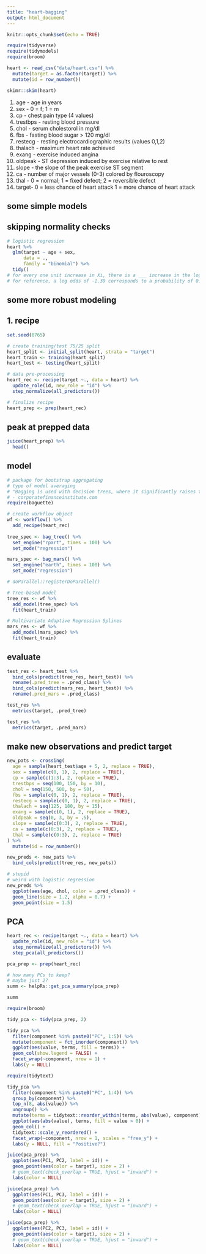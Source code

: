 ```yaml
---
title: "heart-bagging"
output: html_document
---
```


```r
knitr::opts_chunk$set(echo = TRUE)
```

```r
require(tidyverse)
require(tidymodels)
require(broom)

heart <- read_csv("data/heart.csv") %>% 
  mutate(target = as.factor(target)) %>% 
  mutate(id = row_number())

skimr::skim(heart)
```

1) age - age in years
2) sex - 0 = f; 1 = m
3) cp - chest pain type (4 values)
4) trestbps - resting blood pressure
5) chol - serum cholestorol in mg/dl
6) fbs - fasting blood sugar > 120 mg/dl
7) restecg - resting electrocardiographic results (values 0,1,2)
8) thalach - maximum heart rate achieved
9) exang - exercise induced angina
10) oldpeak - ST depression induced by exercise relative to rest
11) slope - the slope of the peak exercise ST segment
12) ca - number of major vessels (0-3) colored by flouroscopy
13) thal - 0 = normal; 1 = fixed defect; 2 = reversible defect
14) target-  0 = less chance of heart attack 1 = more chance of heart attack

## some simple models
## skipping normality checks

```r

# logistic regression
heart %>% 
  glm(target ~ age + sex, 
      data = ., 
      family = "binomial") %>% 
  tidy()
# for every one unit increase in Xi, there is a ___ increase in the log odds of being at elevated risk for heart attack
# for reference, a log odds of -1.39 corresponds to a probability of 0.2
```

## some more robust modeling
## 1. recipe

```r
set.seed(8765)

# create training/test 75/25 split
heart_split <- initial_split(heart, strata = "target")
heart_train <- training(heart_split)
heart_test <- testing(heart_split)

# data pre-processing 
heart_rec <- recipe(target ~., data = heart) %>% 
  update_role(id, new_role = "id") %>% 
  step_normalize(all_predictors())

# finalize recipe
heart_prep <- prep(heart_rec)
```

## peak at prepped data

```r
juice(heart_prep) %>% 
  head()
```

## model

```r
# package for bootstrap aggregating
# type of model averaging
# "Bagging is used with decision trees, where it significantly raises the stability of models in the reduction of variance and improving accuracy, which eliminates the challenge of overfitting."
# - corporatefinanceinstitute.com
require(baguette)

# create workflow object
wf <- workflow() %>% 
  add_recipe(heart_rec)
  
tree_spec <- bag_tree() %>% 
  set_engine("rpart", times = 100) %>% 
  set_mode("regression")

mars_spec <- bag_mars() %>% 
  set_engine("earth", times = 100) %>% 
  set_mode("regression")

# doParallel::registerDoParallel()

# Tree-based model
tree_res <- wf %>% 
  add_model(tree_spec) %>% 
  fit(heart_train)

# Multivariate Adaptive Regression Splines
mars_res <- wf %>% 
  add_model(mars_spec) %>% 
  fit(heart_train)

```

## evaluate

```r
test_res <- heart_test %>% 
  bind_cols(predict(tree_res, heart_test)) %>% 
  rename(.pred_tree = .pred_class) %>% 
  bind_cols(predict(mars_res, heart_test)) %>% 
  rename(.pred_mars = .pred_class)

test_res %>% 
  metrics(target, .pred_tree)

test_res %>% 
  metrics(target, .pred_mars)
```

## make new observations and predict target

```r
new_pats <- crossing(
  age = sample(heart_test$age + 5, 2, replace = TRUE),
  sex = sample(c(0, 1), 2, replace = TRUE),
  cp = sample(c(1:3), 2, replace = TRUE),
  trestbps = seq(100, 150, by = 10),
  chol = seq(150, 500, by = 50),
  fbs = sample(c(0, 1), 2, replace = TRUE),
  restecg = sample(c(0, 1), 2, replace = TRUE),
  thalach = seq(125, 180, by = 15),
  exang = sample(c(0, 1), 2, replace = TRUE),
  oldpeak = seq(0, 3, by = .5),
  slope = sample(c(0:3), 2, replace = TRUE),
  ca = sample(c(0:3), 2, replace = TRUE),
  thal = sample(c(0:3), 2, replace = TRUE)
) %>% 
  mutate(id = row_number())

new_preds <- new_pats %>% 
  bind_cols(predict(tree_res, new_pats))

# stupid
# weird with logistic regression  
new_preds %>% 
  ggplot(aes(age, chol, color = .pred_class)) +
  geom_line(size = 1.2, alpha = 0.7) +
  geom_point(size = 1.5)

```

## PCA

```r
heart_rec <- recipe(target ~., data = heart) %>% 
  update_role(id, new_role = "id") %>% 
  step_normalize(all_predictors()) %>% 
  step_pca(all_predictors())

pca_prep <- prep(heart_rec)

# how many PCs to keep?
# maybe just 2?
summ <- helpRs::get_pca_summary(pca_prep)

summ

require(broom)

tidy_pca <- tidy(pca_prep, 2)

tidy_pca %>% 
  filter(component %in% paste0("PC", 1:5)) %>% 
  mutate(component = fct_inorder(component)) %>% 
  ggplot(aes(value, terms, fill = terms)) +
  geom_col(show.legend = FALSE) +
  facet_wrap(~component, nrow = 1) +
  labs(y = NULL)

require(tidytext)

tidy_pca %>% 
  filter(component %in% paste0("PC", 1:4)) %>% 
  group_by(component) %>% 
  top_n(8, abs(value)) %>% 
  ungroup() %>% 
  mutate(terms = tidytext::reorder_within(terms, abs(value), component)) %>% 
  ggplot(aes(abs(value), terms, fill = value > 0)) +
  geom_col() +
  tidytext::scale_y_reordered() +
  facet_wrap(~component, nrow = 1, scales = "free_y") +
  labs(y = NULL, fill = "Positive?")

juice(pca_prep) %>% 
  ggplot(aes(PC1, PC2, label = id)) +
  geom_point(aes(color = target), size = 2) +
  # geom_text(check_overlap = TRUE, hjust = "inward") +
  labs(color = NULL)

juice(pca_prep) %>% 
  ggplot(aes(PC1, PC3, label = id)) +
  geom_point(aes(color = target), size = 2) +
  # geom_text(check_overlap = TRUE, hjust = "inward") +
  labs(color = NULL)

juice(pca_prep) %>% 
  ggplot(aes(PC2, PC3, label = id)) +
  geom_point(aes(color = target), size = 2) +
  # geom_text(check_overlap = TRUE, hjust = "inward") +
  labs(color = NULL)
```






